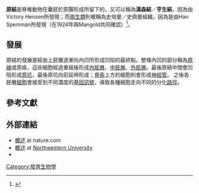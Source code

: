 {{Infobox Embryology |
  Name          = 原結 |
  Latin         = nodus primitivus |
  GraySubject   = 6 |
  GrayPage      = 47 |
  Image         = |
  Caption       = |
  Image2        = |
  Caption2      = |
  System        = |
  CarnegieStage = |
  Days          = 17 |
  Precursor     = |
  GivesRiseTo   = |
  MeshName      = |
  MeshNumber    = |
  DorlandsPre   = k_04 |
  DorlandsSuf   = 12471954  |
}}

'''原結'''是脊椎動物在囊胚於原腸形成所留下的，又可以稱為'''漢森結'''／'''亨生結'''，因為由Victory Hensen所發現；而[[兩生類|兩生類]]則被稱為史培曼／史佩曼組織，因為是由Han Spemman所發現（在1924年與Mangold共同確認）<ref>{{cite journal |author=Garcia-Fernàndez J, D'Aniello S, Escrivà H |title=Organizing chordates with an organizer |journal=Bioessays |volume=29 |issue=7 |pages=619–24 |year=2007 |pmid=17563072 |doi=10.1002/bies.20596}}</ref>。
==發展==
原結的發展是經由上胚層逐漸向內凹所形成凹陷的最終點。整條內凹的部分稱為[[原線|原線]]或原痕，這些細胞經過重組後形成[[內胚層|內胚層]]、[[中胚層|中胚層]]、[[外胚層|外胚層]]。最後原結中間會凹陷形成[[原坑|原坑]]，最後原坑向前延伸形成；[[脊索|脊索]]上方的細胞則會形成[[神經管|神經管]]。
之後各胚層[[細胞|細胞]]會接受到不同濃度的[[基因訊號|基因訊號]]，導致各種細胞走向不同的分化[[路徑|路徑]]。

==參考文獻==
{{reflist}}

==外部連結==
* [http://www.nature.com/ncb/journal/v3/n6/fig_tab/ncb0601_e138_F1.html 概述] {{Wayback|url=http://www.nature.com/ncb/journal/v3/n6/fig_tab/ncb0601_e138_F1.html |date=20160306170420 }} at nature.com
* [http://www.biochem.northwestern.edu/holmgren/Glossary/Definitions/Def-H/Hensen's_node.html 概述] {{Wayback|url=http://www.biochem.northwestern.edu/holmgren/Glossary/Definitions/Def-H/Hensen's_node.html |date=20100622114311 }} at [[Northwestern_University|Northwestern University]]
* {{MeshName|Embryonic+Organizers}}

{{Embryology}}

[[Category:發育生物學|Category:發育生物學]]